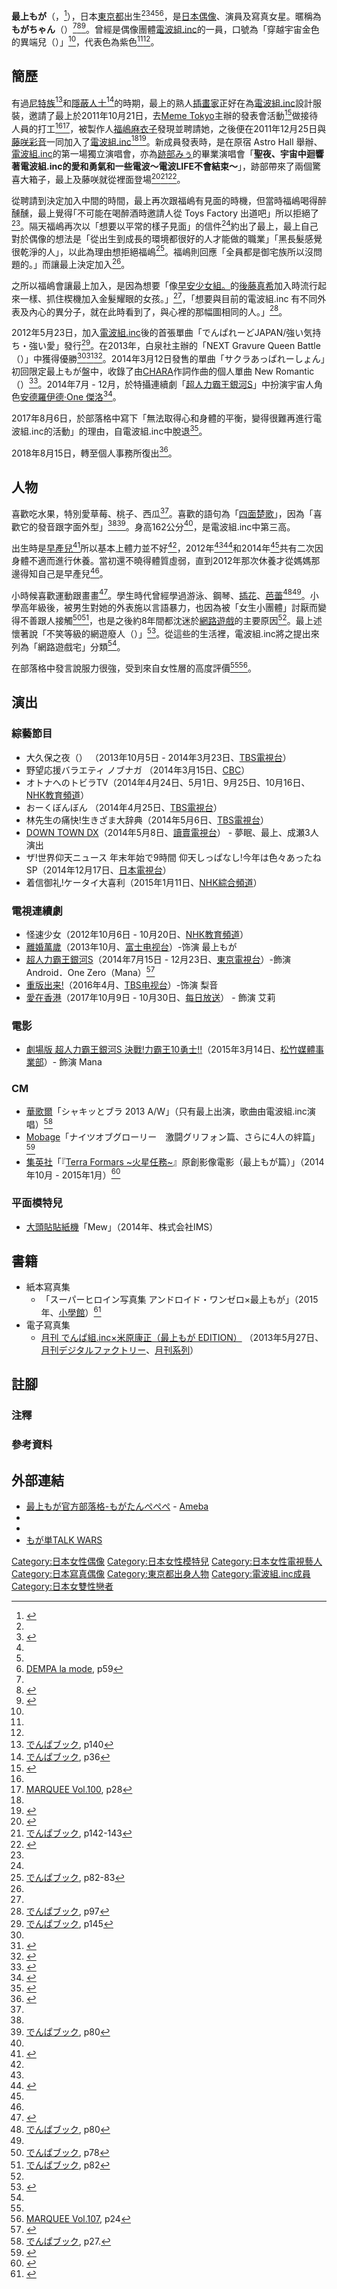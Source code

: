 
{{藝人
|姓名 = 最上Moga
|類型 = 女歌手
|圖片 = Dempagumi.inc - Japan Expo 2013 - 033.jpg
|圖片簡介 = 2013年 [[Japan_Expo|Japan Expo]]
|本名 = 島田瑞希 (shimada mizuki)
|外文名 = 最上もが
|外文 = ja
|羅馬拼音 = Mogami Moga
|英文名 = Mogami Moga
|暱稱 =もがちゃん<br />もがたんぺ<ref>{{Cite web|date=2014-11-21|url=http://app.famitsu.com/20141211_474210/|title=でんぱ組.incが『モンスト』のリアルミッション突破できるまで帰れまナントカ!?|work=[[ファミ通|ファミ通App]]|publisher=[[KADOKAWA|KADOKAWA]]|language=ja|accessdate=2015-06-03|archive-date=2020-10-28|archive-url=https://web.archive.org/web/20201028211528/https://app.famitsu.com/20141211_474210/|dead-url=no}}</ref><ref name="ミュージックマガジン">[[#ミュージックマガジン|MUSIC MAGAZINE]], p37</ref><br />がーもー<ref>{{Cite web|author=ナベコ|date=2013-05-27|url=http://weekly.ascii.jp/elem/000/000/146/146156/|title=“謎カラ”ってなーんだ?でんぱ組.incと歌いながら名探偵を目指す!!|work=[[週刊アスキー|週アスPLUS]]|publisher=[[KADOKAWA|KADOKAWA]]|language=ja|accessdate=2015-06-03|archive-date=2018-06-13|archive-url=https://web.archive.org/web/20180613210706/http://weekly.ascii.jp/elem/000/000/146/146156/|dead-url=no}}</ref><ref>{{Cite web|author=アイドルラバーズ|date=2014-11-27|url=http://okmusic.jp/#!/news/60947|title=でんぱ組.incの金髪かわいこちゃん 最上もがちゃんはずっと引きこもってネトゲやってた?|work=OKMusic|publisher=OKWave|language=ja|accessdate=2015-04-22|archive-date=2019-05-26|archive-url=https://web.archive.org/web/20190526062737/http://okmusic.jp/#!/news/60947|dead-url=no}}</ref>
|其他藝名 =
|國籍 = {{JPN}}
|民族 =
|籍貫 =
|出生日期 = {{birth date and age|1989|2|25}}
|出生地點 = {{JPN}}[[東京都|東京都]]<ref name="ミュージックマガジン"/>
|逝世日期 =
|逝世地點 =
|職業 = [[偶像|偶像]]<br />[[歌手|歌手]]<br />[[藝人|藝人]]
|語言 = [[日語|日語]]
|三圍 =
|教育程度 = 
|宗教信仰 =
|配偶 =
|兒女 =
|父母 =
|音樂類型 = [[J-POP|J-POP]]<br />[[A-POP|A-POP]]<br />[[秋葉原系|秋葉原系]]<br />[[動畫歌曲|動畫歌曲]]<br />[[電波系|電波系]]
|演奏樂器 =
|出道地點 = {{JPN}}[[秋葉原|秋葉原]]
|出道作 = 
|出道日期 = 2011年12月
|代表作 =  {{tsl|jp|サクラあっぱれーしょん|New Romantic}}
|活躍年代 = 2011年至今
|唱片公司 = [[TOY'S_FACTORY|Meme Tokyo（Toy's Factory）]]
|經紀公司 = DearStage Productions
|網站 = 
|相關團體 = 
|獎項 = NEXT Gravure Queen Battle（{{lang-ja|NEXTグラビアクイーンバトル}}）優勝
|IMDb =
|現任成員 =
|過往成員 =
|音樂專輯 =
|電影 =
|舞台劇 =
|書籍 =
}}
{{japanese|japanese=最上もが|kana=もがみ もが|romaji=Mogami Moga}}

'''最上もが'''（{{lang-ja|もがみ もが}}，{{bd|1989年|2月25日|||Mogami Moga}}<ref name="MOGA_AGE">{{cite news|url=https://mdpr.jp/news/detail/1749272|date=2018-02-26|accessdate=2018-02-27|title=最上もが、年齢公表の理由は？中傷コメントを告白|work=modelpress|archive-date=2018-06-13|archive-url=https://web.archive.org/web/20180613234417/https://mdpr.jp/news/detail/1749272|dead-url=no}}</ref>），日本[[東京都|東京都]]出生<ref name="ミュージックマガジン"/><ref name="profile">{{cite web|date=2011-03-29|url=http://dempagumi.dearstage.com/post/14806948280|title=最上もが|work=でんぱ組.inc公式サイト|publisher=ディアステージ|language=ja|accessdate=2015-08-17|archive-date=2017-08-07|archive-url=https://web.archive.org/web/20170807071517/http://dempagumi.dearstage.com/post/14806948280|dead-url=no}}</ref><ref name="ミュージックマガジン"/><ref name="profile"/><ref name="祥伝社59">[[#祥伝社|DEMPA la mode]], p59</ref>，是[[日本偶像|日本偶像]]、演員及寫真女星。暱稱為'''もがちゃん'''（{{lang-en|Moga Chan}}）<ref name="profile"/><ref>{{Cite web|date=2015-08-05|url=http://newslounge.net/archives/177224|title=【TIF2015】でんぱ組.inc、「HEAT GARAGE」のトリでねむきゅん感涙!妄キャリ、虹コンも一緒にタオル振り|work=News Lounge|publisher=モバイルメディアプロダクション|language=ja|accessdate=2015-08-17|archive-date=2021-01-21|archive-url=https://web.archive.org/web/20210121075520/http://newslounge.net/archives/177224|dead-url=no}}</ref><ref>{{cite web|url=http://news.mynavi.jp/news/2015/07/26/046/|title=アイドル好きのおしゃれ女子が急増中！その理由を探ってみた|work=MyNavi News|publisher=MyNavi|language=ja|date=2015-07-26|accessdate=2015-08-17|deadurl=yes|archiveurl=https://web.archive.org/web/20150903041335/http://news.mynavi.jp/news/2015/07/26/046/|archivedate=2015-09-03}}</ref>{{Refnest|group="†"|2015年春頃まで公式サイトでは「もがたんぺ」をニックネームとしていた：[https://web.archive.org/web/20150324064853/http://dempagumi.dearstage.com/post/14806948280 2015年3月24日時点の公式プロフィール]（[[インターネット・アーカイブ|インターネット・アーカイブ]]）。}}。曾經是偶像團體[[電波組.inc|電波組.inc]]的一員，口號為「穿越宇宙金色的異端兒（{{lang-ja|宇宙を駆ける金色の異端児}}）」<ref name="祥伝社59"/>，代表色為紫色<ref name="ミュージックマガジン"/><ref name="profile"/>。

== 簡歷 ==
有過[[尼特族|尼特族]]<ref name="でんぱ140">[[#でんぱブック|でんぱブック]], p140</ref>和[[隱蔽人士|隱蔽人士]]<ref name="でんぱ36">[[#でんぱブック|でんぱブック]], p36</ref>的時期，最上的熟人[[插畫家|插畫家]]正好在為[[電波組.inc|電波組.inc]]設計服裝，邀請了最上於2011年10月21日，去[[TOY'S_FACTORY|Meme Tokyo]]主辦的發表會活動<ref>{{cite web|work=ガジェット通信|publisher=[[東京産業新聞社|東京産業新聞社]]|date=2011-10-23|url=http://getnews.jp/archives/147514|title=もふくちゃん新レーベル"MEME TOKYO"始動! でんぱ組.incがイベントで新曲披露|language=ja|author=ふじいりょう|accessdate=2015-06-03|archive-date=2020-08-06|archive-url=https://web.archive.org/web/20200806192806/https://getnews.jp/archives/147514|dead-url=no}}</ref>做接待人員的打工<ref name="でんぱ36"/><ref name="マーキー28">[[#マーキー100|MARQUEE Vol.100]], p28</ref>，被製作人[[福嶋麻衣子|福嶋麻衣子]]發現並聘請她，之後便在2011年12月25日與[[藤咲彩音|藤咲彩音]]一同加入了[[電波組.inc|電波組.inc]]<ref name="でんぱ140"/><ref name="ニコニコ">{{cite web|date=2012-02-07|url=http://news.nicovideo.jp/watch/nw192344|title=「引きこもりのネトゲ廃人」からアイドルに でんぱ組.incの最上もが|work=[[ニコニコニュース|ニコニコニュース]]|publisher=[[ニワンゴ|ニワンゴ]]|language=ja|accessdate=2015-04-22|archive-date=2015-05-12|archive-url=https://web.archive.org/web/20150512162707/http://news.nicovideo.jp/watch/nw192344|dead-url=no}}</ref>。新成員發表時，是在原宿 Astro Hall 舉辦、[[電波組.inc|電波組.inc]]的第一場獨立演唱會，亦為[[跡部みぅ|跡部みぅ]]的畢業演唱會「'''聖夜、宇宙中迴響著電波組.inc的愛和勇氣和一些電波～電波LIFE不會結束～'''」，跡部帶來了兩個驚喜大箱子，最上及藤咲就從裡面登場<ref>{{cite web|date=2011-12-26|url=http://www.barks.jp/news/?id=1000075858|title=でんぱ組.inc、新メンバーのサプライズ発表で6人体制に|work=[[BARKS|BARKS音楽ニュース]]|publisher=BARKS|language=ja|accessdate=2015-04-22|archive-date=2019-04-03|archive-url=https://web.archive.org/web/20190403212349/https://www.barks.jp/news/?id=1000075858|dead-url=no}}</ref><ref name="でんぱ142-143">[[#でんぱブック|でんぱブック]], p142-143</ref><ref>{{cite video|people=でんぱ組.inc(出演者)|date=2012-01-07|title=でんぱ組.inc 1stワンマンLIVE（ダイジェスト）|url=https://www.youtube.com/watch?v=bbDHZ1BLo3g|medium=[[YouTube|YouTube]]|language=ja|publisher=[[TOY'S_FACTORY|TOY'S FACTORY]]|accessdate=2015-06-03|time=03:29 - 03:52|archive-date=2021-02-01|archive-url=https://web.archive.org/web/20210201184637/https://www.youtube.com/watch?v=bbDHZ1BLo3g|dead-url=no}}</ref>。

從聘請到決定加入中間的時間，最上再次跟福嶋有見面的時機，但當時福嶋喝得醉醺醺，最上覺得｢不可能在喝醉酒時邀請人從 Toys Factory 出道吧」所以拒絕了<ref name="でんぱ36"/>。隔天福嶋再次以「想要以平常的樣子見面」的信件<ref name="でんぱ36"/>約出了最上，最上自己對於偶像的想法是「從出生到成長的環境都很好的人才能做的職業」「黑長髮感覺很乾淨的人」，以此為理由想拒絕福嶋<ref name="でんぱ82-83">[[#でんぱブック|でんぱブック]], p82-83</ref>。福嶋則回應「全員都是御宅族所以沒問題的。」而讓最上決定加入<ref name="でんぱ82-83"/>。

之所以福嶋會讓最上加入，是因為想要「像[[早安少女組。|早安少女組。]]的[[後藤真希|後藤真希]]加入時流行起來一樣、抓住楔機加入金髮耀眼的女孩。」<ref name="マーキー28"/>，「想要與目前的電波組.inc 有不同外表及內心的異分子，就在此時看到了，與心裡的那幅圖相同的人。」<ref name="でんぱ97">[[#でんぱブック|でんぱブック]], p97</ref>。

2012年5月23日，加入[[電波組.inc|電波組.inc]]後的首張單曲「でんぱれーどJAPAN/強い気持ち・強い愛」發行<ref name="でんぱ145">[[#でんぱブック|でんぱブック]], p145</ref>。在2013年，白泉社主辦的「NEXT Gravure Queen Battle（{{lang-ja|NEXTグラビアクイーンバトル}}）」中獲得優勝<ref name="マーキー28"/><ref>{{cite web|url=http://www.younganimal.com/queen_battle/grandprix.html|title=NEXTグラビアクイーンバトル 結果発表|work=[[ヤングアニマル|ヤングアニマルWEB]]|publisher=[[白泉社|白泉社]]|year=2013|language=ja|archiveurl=https://web.archive.org/web/20130226041045/http://www.younganimal.com/queen_battle/grandprix.html|archivedate=2013-02-26|accessdate=2015-04-22|dead-url=no}}</ref><ref>{{Cite web|url=http://natalie.mu/music/news/85310|title=でんぱ組.inc最上もが「ヤングアニマル」巻頭グラビア飾る|accessdate=2015-08-18|work=[[ナタリー_(ニュースサイト)|ナタリー]]|publisher=株式会社ナターシャ|date=2013年2月21日|archive-date=2015-09-03|archive-url=https://web.archive.org/web/20150903060403/http://natalie.mu/music/news/85310|dead-url=no}}</ref>。2014年3月12日發售的單曲「サクラあっぱれーしょん」初回限定最上もが盤中，收錄了由[[CHARA|CHARA]]作詞作曲的個人單曲 New Romantic（{{lang-ja|ニューロマンティック}}）<ref>{{cite web|url=http://natalie.mu/music/news/110827|title=でんぱ組もが&りさちーソロ曲をChara、奥井×きただに制作|work=[[ナタリー_(ニュースサイト)|音楽ナタリー]]|publisher=ナターシャ|language=ja|date=2014-02-27|accessdate=2015-04-22|archive-date=2019-04-03|archive-url=https://web.archive.org/web/20190403212524/https://natalie.mu/music/news/110827|dead-url=no}}</ref>。2014年7月 - 12月，於特攝連續劇「[[超人力霸王銀河S|超人力霸王銀河S]]」中扮演宇宙人角色[[超人力霸王銀河S|安德羅伊德·One 傑洛]]<ref name="日刊スポーツ">{{cite news|url=http://www.nikkansports.com/entertainment/news/p-et-tp0-20140520-1303668.html|title=最上「新ウルトラマン列伝」でレギュラー|newspaper=[[日刊スポーツ|日刊スポーツ]]|publisher=[[日刊スポーツ新聞社|日刊スポーツ新聞社]]|language=ja|date=2014-05-20|accessdate=2014-05-28|archive-date=2019-04-04|archive-url=https://web.archive.org/web/20190404152419/https://www.nikkansports.com/entertainment/news/p-et-tp0-20140520-1303668.html|dead-url=no}}</ref>。

2017年8月6日，於部落格中寫下「無法取得心和身體的平衡，變得很難再進行電波組.inc的活動」的理由，自電波組.inc中脫退<ref>{{cite web|url=https://ameblo.jp/mogatanpe/entry-12299302982.html|title=でんぱ組.incを脱退しました。|year=2017|language=ja|accessdate=2017-08-07|date=2017-08-06|archive-date=2020-11-12|archive-url=https://web.archive.org/web/20201112031846/https://ameblo.jp/mogatanpe/entry-12299302982.html|dead-url=no}}</ref>。

2018年8月15日，轉至個人事務所復出<ref>{{cite web|url=https://www.oricon.co.jp/news/2117575/|title=最上もが、ソロ活動で孤独感 でんぱ組脱退から丸1年「やっと地に足を着けて…」|year=2018|language=ja|accessdate=2018-08-15|date=2018-08-15|archive-date=2018-08-15|archive-url=https://web.archive.org/web/20180815131454/https://www.oricon.co.jp/news/2117575/|dead-url=no}}</ref>。

== 人物 ==
喜歡吃水果，特別愛草莓、桃子、西瓜<ref name="祥伝社59" />。喜歡的語句為「[[:wikt:四面楚歌|四面楚歌]]」，因為「喜歡它的發音跟字面外型」<ref name="祥伝社59" /><ref name="でんぱ80">[[#でんぱブック|でんぱブック]], p80</ref>。身高162公分<ref name="profile"/>，是電波組.inc中第三高。

出生時是[[早產兒|早產兒]]<ref name="ナタリー">{{Cite interview|date=2013-01-16|subject=でんぱ組.inc|interviewer=[[吉田豪|吉田豪]]|title=でんぱ組.inc「W.W.D/冬へと走りだすお!」インタビュー（Power Push）|url=http://natalie.mu/music/pp/dempagumi|program=[[ナタリー_(ニュースサイト)|音楽ナタリー]]|language=ja|accessdate=2015-04-22|archive-date=2021-02-12|archive-url=https://web.archive.org/web/20210212033057/https://natalie.mu/music/pp/dempagumi|dead-url=no}}</ref>所以基本上體力並不好<ref name="マーキー28"/>，2012年<ref name="マーキー28"/><ref>{{cite web|date=2012-08-12|url=http://www.girlsnews.tv/unit/59282|title=でんぱ組.inc 最上もが TOKYO IDOL FESTIVAL 2012で完全復活をファンに報告!|work=[[GirlsNews|GirlsNews]]|publisher=[[つくばテレビ|つくばテレビ]]/レゾリューション|language=ja|accessdate=2015-04-22|archive-date=2020-09-19|archive-url=https://web.archive.org/web/20200919222205/https://girlsnews.tv/unit/59282|dead-url=no}}</ref>和2014年<ref name="デイリー20140721"/>共有二次因身體不適而進行休養。當初還不曉得體質虛弱，直到2012年那次休養才從媽媽那邊得知自己是早產兒<ref name="ナタリー"/>。

小時候喜歡運動跟畫畫<ref name="もがたんぺ20141019">{{Cite web|author=最上もが|date=2014-10-19|url=http://ameblo.jp/mogatanpe/entry-11940938568.html|title=オールアップの話と|work=最上もがオフィシャルブログ「もがたんぺぺぺ」|publisher=[[アメーバブログ|アメーバブログ]]|language=ja|accessdate=2015-06-03|archive-date=2016-08-13|archive-url=https://web.archive.org/web/20160813074441/http://ameblo.jp/mogatanpe/entry-11940938568.html|dead-url=no}}</ref>。學生時代曾經學過游泳、鋼琴、[[插花|插花]]、[[芭蕾|芭蕾]]<ref name="でんぱ80">[[#でんぱブック|でんぱブック]], p80</ref><ref name="もがたんぺ20141019"/>。小學高年級後，被男生對她的外表施以言語暴力，也因為被「女生小團體」討厭而變得不善跟人接觸<ref name="でんぱ78">[[#でんぱブック|でんぱブック]], p78</ref><ref name="でんぱ82">[[#でんぱブック|でんぱブック]], p82</ref>，也是之後約8年間都沈迷於[[網路遊戲|網路遊戲]]的主要原因<ref name="でんぱ82"/>。最上述懷著說「不笑等級的網遊廢人（{{lang-ja|笑えないレベルのネトゲ廃人}}）」<ref>{{Cite web|author=最上もが|date=2012-01-14|url=http://ameblo.jp/mogatanpe/entry-11135224178.html|title=最上もが。|work=最上もがオフィシャルブログ「もがたんぺぺぺ」|publisher=[[アメーバブログ|アメーバブログ]]|language=ja|accessdate=2015-06-03|archive-date=2016-03-05|archive-url=https://web.archive.org/web/20160305081523/http://ameblo.jp/mogatanpe/entry-11135224178.html|dead-url=no}}</ref>。從這些的生活裡，電波組.inc將之提出來列為「網路遊戲宅」分類<ref name="profile"/>。

在部落格中發言說服力很強，受到來自女性層的高度評價<ref name="でんぱ78"/><ref name="マーキー24">[[#マーキー107|MARQUEE Vol.107]], p24</ref>。

== 演出 ==
{{seealso|電波組.inc#演出}}

=== 綜藝節目 ===
*大久保之夜（{{lang-ja|大久保じゃあナイト}}） （2013年10月5日 - 2014年3月23日、[[TBS電視台|TBS電視台]]）
*野望応援バラエティ ノブナガ （2014年3月15日、[[中部日本放送|CBC]]）
*オトナへのトビラTV（2014年4月24日、5月1日、9月25日、10月16日、[[NHK教育頻道|NHK教育頻道]]） 
*おーくぼんぼん （2014年4月25日、[[TBS電視台|TBS電視台]]）
*林先生の痛快!生きざま大辞典（2014年5月6日、[[TBS電視台|TBS電視台]]）
*[[DOWN_TOWN|DOWN TOWN DX]]（2014年5月8日、[[讀賣電視台|讀賣電視台]]） - 夢眠、最上、成瀬3人演出
*ザ!世界仰天ニュース 年末年始で9時間 仰天しっぱなし!今年は色々あったねSP（2014年12月17日、[[日本電視台|日本電視台]]）
*着信御礼!ケータイ大喜利（2015年1月11日、[[NHK綜合頻道|NHK綜合頻道]]）

=== 電視連續劇 ===
* 怪速少女（2012年10月6日 - 10月20日、[[NHK教育頻道|NHK教育頻道]]）
* [[離婚萬歲|離婚萬歲]]（2013年10月、[[富士电视台|富士电视台]]）-饰演 最上もが
* [[超人力霸王銀河S|超人力霸王銀河S]]（2014年7月15日 - 12月23日、[[東京電視台|東京電視台]]）-飾演 Android．One Zero（Mana）<ref>{{cite news|url=http://www.nikkansports.com/entertainment/news/p-et-tp0-20140520-1303668.html|title=最上「新ウルトラマン列伝」でレギュラー|newspaper=[[日刊體育|日刊體育]]|publisher=[[日刊體育|日刊體育新聞社]]|language=ja|date=2014-05-20|accessdate=2014-05-28|archive-date=2019-04-04|archive-url=https://web.archive.org/web/20190404152419/https://www.nikkansports.com/entertainment/news/p-et-tp0-20140520-1303668.html|dead-url=no}}</ref>
* [[重版出来!|重版出来!]]（2016年4月、[[TBS电视台|TBS电视台]]）-饰演 梨音
*[[愛在香港|愛在香港]]（2017年10月9日 - 10月30日、[[每日放送|每日放送]]） - 飾演 艾莉
=== 電影 ===
* [[超人力霸王銀河S|劇場版 超人力霸王銀河S 決戰!力霸王10勇士!!]]（2015年3月14日、[[松竹|松竹媒體事業部]]）- 飾演 Mana

=== CM ===
* [[華歌爾|華歌爾]]「シャキッとブラ 2013 A/W」（只有最上出演，歌曲由電波組.inc演唱）<ref name="でんぱ27">[[#でんぱブック|でんぱブック]], p27.</ref>
* [[Mobage|Mobage]]「ナイツオブグローリー　激闘グリフォン篇、さらに4人の絆篇」<ref>{{cite web|url=http://natalie.mu/music/news/113785|title=最上もが、ゲームCMで魔獣と騎士の戦いを熱く語る|work=[[ナタリー_(ニュースサイト)|音楽ナタリー]]|publisher=ナターシャ|language=ja|date=2014-04-04|accessdate=2014-05-28|archive-date=2019-04-04|archive-url=https://web.archive.org/web/20190404081633/https://natalie.mu/music/news/113785|dead-url=no}}</ref>
* [[集英社|集英社]]「『[[火星異種|Terra Formars ~火星任務~]]』原創影像電影（最上もが篇）」（2014年10月 - 2015年1月）<ref>{{cite web|url=http://news.mynavi.jp/news/2014/10/02/486/|title=最上もが&武井壮が本音を独白!『テラフォーマーズ』オリジナルムービー公開|work=[[マイナビニュース|マイナビニュース]]|publisher=[[マイナビ_(企業)|マイナビ]]|language=ja|date=2014-10-02|accessdate=2015-04-22|archive-date=2016-10-02|archive-url=https://web.archive.org/web/20161002070358/http://news.mynavi.jp/news/2014/10/02/486/|dead-url=no}}</ref>

=== 平面模特兒 ===
* [[大頭貼|大頭貼貼紙機]]「Mew」（2014年、株式会社IMS）

== 書籍 ==
*紙本寫真集
** 「スーパーヒロイン写真集 アンドロイド・ワンゼロ×最上もが」（2015年、[[小學館|小學館]]）<ref>{{Cite book|editor=円谷プロダクション|title=スーパーヒロイン写真集 アンドロイド・ワンゼロ×最上もが|date=2015-03-13|year=2015|publisher=小学館|series=小学館ビジュアルムック|isbn=9784091032324}}</ref>
*電子寫真集
** [http://digital-gekkan.jp/pip/865948/pp1/gdfpb00038/index.html 月刊 でんぱ組.inc×米原康正（最上もが EDITION）] {{Wayback|url=http://digital-gekkan.jp/pip/865948/pp1/gdfpb00038/index.html |date=20201130170612 }}（2013年5月27日、[[新潮社|月刊デジタルファクトリー]]、[[月刊系列|月刊系列]]）

== 註腳 ==
=== 注釋 ===
{{Reflist|group="†"}}

=== 參考資料 ===
{{reflist|2}}

== 外部連結 ==
* [http://ameblo.jp/mogatanpe/ 最上もが官方部落格-もがたんぺぺぺ] {{Wayback|url=http://ameblo.jp/mogatanpe/ |date=20201205095634 }} - [[Ameba|Ameba]]
* {{Twitter|mogatanpe}}
* {{Instagram|mogatanpe}}
* [http://www.mogatanpe.jp/ もが単TALK WARS] {{Wayback|url=http://www.mogatanpe.jp/ |date=20210121225457 }}

{{DEFAULTSORT:Mogami Moga}}
[[Category:日本女性偶像|Category:日本女性偶像]]
[[Category:日本女性模特兒|Category:日本女性模特兒]]
[[Category:日本女性電視藝人|Category:日本女性電視藝人]]
[[Category:日本寫真偶像|Category:日本寫真偶像]]
[[Category:東京都出身人物|Category:東京都出身人物]]
[[Category:電波組.inc成員|Category:電波組.inc成員]]
[[Category:日本女雙性戀者|Category:日本女雙性戀者]]